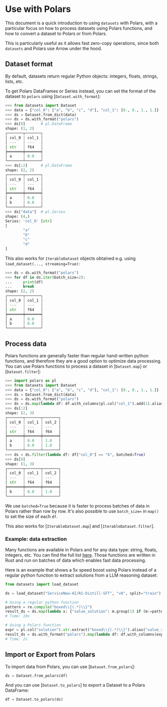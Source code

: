 # Use with Polars

This document is a quick introduction to using `datasets` with Polars, with a particular focus on how to process
datasets using Polars functions, and how to convert a dataset to Polars or from Polars.

This is particularly useful as it allows fast zero-copy operations, since both `datasets` and Polars use Arrow under the hood.

## Dataset format

By default, datasets return regular Python objects: integers, floats, strings, lists, etc.

To get Polars DataFrames or Series instead, you can set the format of the dataset to `polars` using [`Dataset.with_format`]:

```py
>>> from datasets import Dataset
>>> data = {"col_0": ["a", "b", "c", "d"], "col_1": [0., 0., 1., 1.]}
>>> ds = Dataset.from_dict(data)
>>> ds = ds.with_format("polars")
>>> ds[0]       # pl.DataFrame
shape: (1, 2)
┌───────┬───────┐
│ col_0 ┆ col_1 │
│ ---   ┆ ---   │
│ str   ┆ f64   │
╞═══════╪═══════╡
│ a     ┆ 0.0   │
└───────┴───────┘
>>> ds[:2]      # pl.DataFrame
shape: (2, 2)
┌───────┬───────┐
│ col_0 ┆ col_1 │
│ ---   ┆ ---   │
│ str   ┆ f64   │
╞═══════╪═══════╡
│ a     ┆ 0.0   │
│ b     ┆ 0.0   │
└───────┴───────┘
>>> ds["data"]  # pl.Series
shape: (4,)
Series: 'col_0' [str]
[
        "a"
        "b"
        "c"
        "d"
]
```

This also works for `IterableDataset` objects obtained e.g. using `load_dataset(..., streaming=True)`:

```py
>>> ds = ds.with_format("polars")
>>> for df in ds.iter(batch_size=2):
...     print(df)
...     break
shape: (2, 2)
┌───────┬───────┐
│ col_0 ┆ col_1 │
│ ---   ┆ ---   │
│ str   ┆ f64   │
╞═══════╪═══════╡
│ a     ┆ 0.0   │
│ b     ┆ 0.0   │
└───────┴───────┘
```

## Process data

Polars functions are generally faster than regular hand-written python functions, and therefore they are a good option to optimize data processing. You can use Polars functions to process a dataset in [`Dataset.map`] or [`Dataset.filter`]:

```python
>>> import polars as pl
>>> from datasets import Dataset
>>> data = {"col_0": ["a", "b", "c", "d"], "col_1": [0., 0., 1., 1.]}
>>> ds = Dataset.from_dict(data)
>>> ds = ds.with_format("polars")
>>> ds = ds.map(lambda df: df.with_columns(pl.col("col_1").add(1).alias("col_2")), batched=True)
>>> ds[:2]
shape: (2, 3)
┌───────┬───────┬───────┐
│ col_0 ┆ col_1 ┆ col_2 │
│ ---   ┆ ---   ┆ ---   │
│ str   ┆ f64   ┆ f64   │
╞═══════╪═══════╪═══════╡
│ a     ┆ 0.0   ┆ 1.0   │
│ b     ┆ 0.0   ┆ 1.0   │
└───────┴───────┴───────┘
>>> ds = ds.filter(lambda df: df["col_0"] == "b", batched=True)
>>> ds[0]
shape: (1, 3)
┌───────┬───────┬───────┐
│ col_0 ┆ col_1 ┆ col_2 │
│ ---   ┆ ---   ┆ ---   │
│ str   ┆ f64   ┆ f64   │
╞═══════╪═══════╪═══════╡
│ b     ┆ 0.0   ┆ 1.0   │
└───────┴───────┴───────┘
```

We use `batched=True` because it is faster to process batches of data in Polars rather than row by row. It's also possible to use `batch_size=` in `map()` to set the size of each `df`.

This also works for [`IterableDataset.map`] and [`IterableDataset.filter`].

### Example: data extraction

Many functions are available in Polars and for any data type: string, floats, integers, etc. You can find the full list [here](https://docs.pola.rs/api/python/stable/reference/expressions/functions.html). Those functions are written in Rust and run on batches of data which enables fast data processing.

Here is an example that shows a 5x speed boost using Polars instead of a regular python function to extract solutions from a LLM reasoning dataset:

```python
from datasets import load_dataset

ds = load_dataset("ServiceNow-AI/R1-Distill-SFT", "v0", split="train")

# Using a regular python function
pattern = re.compile("boxed\\{(.*)\\}")
result_ds = ds.map(lambda x: {"value_solution": m.group(1) if (m:=pattern.search(x["solution"])) else None})
# Time: 10s

# Using a Polars function
expr = pl.col("solution").str.extract("boxed\\{(.*)\\}").alias("value_solution")
result_ds = ds.with_format("polars").map(lambda df: df.with_columns(expr), batched=True)
# Time: 2s
```

## Import or Export from Polars

To import data from Polars, you can use [`Dataset.from_polars`]:

```python
ds = Dataset.from_polars(df)
```

And you can use [`Dataset.to_polars`] to export a Dataset to a Polars DataFrame:


```python
df = Dataset.to_polars(ds)
```
